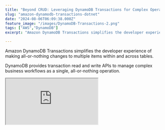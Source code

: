 ```yaml
---
title: "Beyond CRUD: Leveraging DynamoDB Transactions for Complex Operations in .NET"
slug: "amazon-dynamodb-transactions-dotnet"
date: "2024-08-06T06:09:38.000Z"
feature_image: "/images/DynamoDB-Transactions-2.png"
tags: ["AWS","DynamoDB"]
excerpt: "Amazon DynamoDB Transactions simplifies the developer experience of making all-or-nothing changes to multiple items within and across tables. In this post, let's learn about TransactWriteItems and how to use them when building .NET applications."

---
```


Amazon DynamoDB Transactions simplifies the developer experience of making all-or-nothing changes to multiple items within and across tables.

DynamoDB provides transaction read and write APIs to manage complex business workflows as a single, all-or-nothing operation.

<div>
<iframe src="https://www.youtube.com/embed/kQ14L2pEZic?feature=oembed" />
</div>

This post will focus on the TransactWriteItems and learn how to use them when building .NET applications.

DynamoDB TransactWriteItems and .NET
------------------------------------

The [TransactWriteItems](https://docs.aws.amazon.com/amazondynamodb/latest/developerguide/transaction-apis.html#transaction-apis-txwriteitems) function in the AWS SDK for .NET provides a powerful way to perform multiple write operations on DynamoDB tables as a single, all-or-nothing transaction.

The function can handle 100 distinct items in one or more DynamoDB tables within the same account and region, with a total size limit of 4MB.

Below is a sample code in .NET to invoke the `TransactWriteItemsAsync` method on the low-level `AmazonDynamoDBClient`.

```csharp
var request = new TransactWriteItemsRequest()
{
        TransactItems = items,
        ReturnConsumedCapacity = ReturnConsumedCapacity.TOTAL
};
try
{
        var response = await dynamoDbClient.TransactWriteItemsAsync(request);
}
catch (TransactionCanceledException ex)
{
        Console.WriteLine("Transaction was cancelled. Reason: " + ex.Message);
}
catch (Exception ex)
{
        Console.WriteLine("An error occurred: " + ex.Message);
    }
```

The `TransactItems` is a `List<TransactWriteItem>` that contains the individual items in the transaction.

We will explore the different options using the below use case.

Sample Use Case for DynamoDB Transactions
-----------------------------------------

An e-commerce business requires a system to verify customer information, check and update product inventory, and create order records without risking overselling products or creating invalid orders.

Here are the main consistency points that need to be maintained:

*   **Valid Customer** : Ensure orders are only created for existing, valid customers.
*   **Inventory Accuracy**: Prevent overselling by updating product quantity only if sufficient stock is available.
*   **Order Integrity**: Guarantee that an order is created only if customer validation and inventory update are successful.
*   **Unique Orders**: Ensure each order ID is unique and no duplicate orders are created.
*   **Atomicity**: All parts of the transaction (customer check, inventory update, order creation) must succeed or fail together.

You can also find a similar use case in the [Amazon documentation for DynamoDB transactions](https://docs.aws.amazon.com/amazondynamodb/latest/developerguide/transaction-example.html) (Java).

Let's walk through the solution in incremental scenarios as below. We will explore some of the gaps in each scenario and see how we can improve/fix that in the following ones.

The application uses three tables in DynamoDB to store the different information.

*   **Orders** → Stores order information
*   **ProductCatalog** → Stored product info and inventory available
*   **Customers** → Store customer details

_Note that this is purely for demo purposes. The tables and the data stored in them would differ based on your application and the use cases it needs to accommodate._

### Scenario 1: Create an Order and Update Product Catalog (Put & Update Requests)

First, let's ensure we can create a new order and reduce the inventory count against the product.

Let's create a list of `TransactWriteItem` to pass to the `TransactWriteItemsRequest` shown above.

In this case, we have two operations:

*   Update → Update ProductCatalog to reduce the available quantity based on the order quantity
*   Put → Create a new Order and ensure that the `OrderId` is unique and does not already exist.

```csharp
new TransactWriteItem
{
        Update = new Update
        {
            TableName = "ProductCatalog",
            Key = new Dictionary<string, AttributeValue>
            {
                {"ProductId", new AttributeValue {S = productId}}
            },
            UpdateExpression = "SET Quantity = Quantity - :orderQuantity",
            ExpressionAttributeValues = new Dictionary<string, AttributeValue>
            {
                {":orderQuantity", new AttributeValue {N = orderQuantity.ToString()}}
            }
        }
},
new TransactWriteItem
{
        Put = new Put
        {
            TableName = "Orders",
            Item = new Dictionary<string, AttributeValue>
            {
                {"OrderId", new AttributeValue {S = orderId}},
                {"CustomerId", new AttributeValue {S = customerId}},
                {"ProductId", new AttributeValue {S = productId}},
                {"Quantity", new AttributeValue {N = orderQuantity.ToString()}}
            },
            ConditionExpression = "attribute_not_exists(OrderId)"
        }
    }
```

With the above code, we can ensure that creating an Order and reducing the inventory count happens in one request transaction.

However, if the order quantity exceeds the available items in the product catalog inventory, it still creates an order, making the ProductCatalog Quantity negative.

### Scenario 2: Enforce Product Quantity Available (Condition Expressions)

Let's ensure that the Quantity in ProductCatalog does not become negative. The transaction must fail if the order quantity exceeds the product's available inventory.

[

How to Ensure Data Consistency with DynamoDB Condition Expressions From .NET Applications

DynamoDB Condition Expressions allow specifying constraints when writing data to an Amazon DynamoDB table. It allows you to specify a Boolean expression that must be true for the operation to proceed. Let’s learn from Condition Expressions and how to use it from .NET

![](/images/logo-512x512.png)Rahul NathRahul Pulikkot Nath

![](/images/DynamoDB-Condition-Expressions.png)

](/posts/dynamodb-condition-expressions-dotnet/)

We can add a `ConditionExpression` to our Update request on the ProductCatalog to achieve this.

```csharp
new TransactWriteItem()
{
        Update = new Update()
        {
            TableName = "ProductCatalog",
            Key = new Dictionary<string, AttributeValue>
            {
                {"ProductId", new AttributeValue {S = productId}}
            },
            UpdateExpression = "SET Quantity = Quantity - :orderQuantity",
            ConditionExpression = "Quantity >= :orderQuantity",
            ExpressionAttributeValues = new Dictionary<string, AttributeValue>
            {
                {":orderQuantity", new AttributeValue {N = orderQuantity.ToString()}}
            }
        }
    },
```
The Condition Expression ensures that the Quantity in the database must be greater than or equal to the quantity of items in the order.

If this condition is not met when executing the transaction, the transaction will fail as a whole and throw a `TransactionCanceledException`.

### Scenario 3: Ensure Customer Exists (Condition Checks)

Until now, we have been creating Orders without ensuring a valid customer exists in our database.

To fix this and ensure a valid customer exists, we can add a `ConditionCheck` transaction item to our list of `TransactWriteItem` collection.

```csharp
new TransactWriteItem
{
        ConditionCheck = new ConditionCheck
        {
            TableName = "Customers",
            Key = new Dictionary<string, AttributeValue>
            {
                { "CustomerId", new AttributeValue { S = customerId } }
            },
            ConditionExpression = "attribute_exists(CustomerId)"
        }
    },
```
The above code adds a condition check to ensure the CustomerId exists in the Customers table.

If a valid customer does not exists it will throw an exception and the whole transaction will fail.

DynamoDB Transactions and Idempotency
-------------------------------------

You can make a `TransactWriteItems` call idempotent by including a client token.

💡

__Idempotency means an operation can be performed multiple times without changing the result beyond the initial application.__

This helps prevent application errors if the same operation is submitted multiple times due to issues like connection time-outs.

For `TransactWriteItems`, if the initial call is successful, subsequent calls with the same client token will also return successfully without making any changes.

The initial call consumes write capacity units. Subsequent calls with the same token consume only the read capacity units needed to verify the item.

```csharp
var request = new TransactWriteItemsRequest()
{
        TransactItems = items,
        ReturnConsumedCapacity = ReturnConsumedCapacity.TOTAL,
        ClientRequestToken = orderId
    };
```
A client token is valid for 10 minutes after the initial request finishes.

Reusing the token after this period or changing any other request parameter within the 10-minute window will result in an `IdempotentParameterMismatch` exception.

👉 Full Source code [here](https://github.com/rahulpnath/youtube-samples/tree/main/dynamodb-transactions)